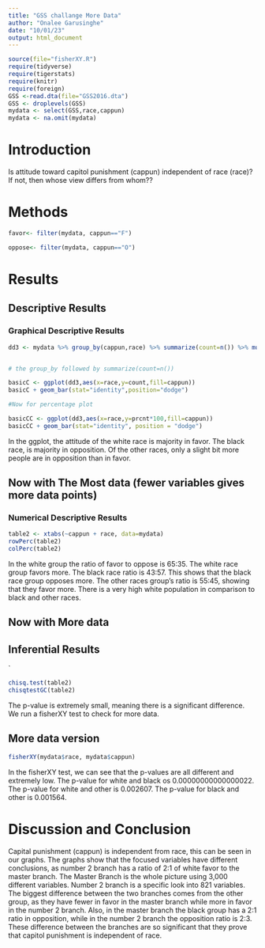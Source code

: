 ```yaml
---
title: "GSS challange More Data"
author: "Onalee Garusinghe"
date: "10/01/23"  
output: html_document
---
```







```r
source(file="fisherXY.R")
require(tidyverse)
require(tigerstats)
require(knitr)
require(foreign)
GSS <-read.dta(file="GSS2016.dta")
GSS <- droplevels(GSS)
mydata <- select(GSS,race,cappun)
mydata <- na.omit(mydata)
```

# Introduction

<!--In this section you explain what you are trying to show.  Where did the data come from?  What is the research or other question you are trying to answer?.  If you skimp in this section expect to be marked down in your grade. Paint a picture of the project a couple of paragraphs is expected!-->

Is attitude toward capitol punishment (cappun) independent of race (race)?
If not, then whose view differs from whom??

# Methods

<!--Decide on your methods:  use "variable analysis" or other appropriate descriptors.  Make sure to choose at least one graphical method and at least one numerical method. Discuss what data manipulations may be needed for example subsetting or other binning procedures and what sort of graphical displays and inferential tools will be used!-->
```r
favor<- filter(mydata, cappun=="F")
```

```r
oppose<- filter(mydata, cappun=="O")
```
# Results

<!--Divide this section into two sub-sections:  One for your descriptive  results and one for your inferential results.!-->

## Descriptive Results

### Graphical Descriptive Results

<!--Graphical results here.  Make sure to show your code.  Provide appropriate labels for axes, giving units if possible, and provide a good title for the graph, too.  Use the graphical results to describe the patterns if any that exist in the data as focused toward the research question. Bottom line is to explain the features of the graph that are relevant to conforming or departing to what is expected by your null hypothesis !-->

```r
dd3 <- mydata %>% group_by(cappun,race) %>% summarize(count=n()) %>% mutate(prcnt=count/sum(count))


# the group_by followed by summarize(count=n())

basicC <- ggplot(dd3,aes(x=race,y=count,fill=cappun))
basicC + geom_bar(stat="identity",position="dodge")

#Now for percentage plot

basicCC <- ggplot(dd3,aes(x=race,y=prcnt*100,fill=cappun)) 
basicCC + geom_bar(stat="identity", position = "dodge")
```

  In the ggplot, the attitude of the white race is majority in favor. The black race, is majority in opposition. Of the other races, only a slight bit more people are in opposition than in favor.

## Now with The Most data (fewer variables gives more data points)




### Numerical Descriptive Results

<!--Numerical results go here. Use the numerical results to describe the patterns if any that exist in the data as focused toward the research question!-->

```r
table2 <- xtabs(~cappun + race, data=mydata)
rowPerc(table2)
colPerc(table2)
```
  In the white group the ratio of favor to oppose is 65:35. The white race group favors more. The black race ratio is 43:57. This shows that the black race group opposes more. The other races group's ratio is 55:45, showing that they favor more. There is a very high white population in comparison to black and other races.


## Now with More data



## Inferential Results

<!--State hypothesis clearly.  Make sure your discussion of the inferential test covers all the aspects that the test output produces, such as test statistic, p-value etc.  Make a decision about the null hypothesis, explain the assumptions on which the selected test/procedure was based, and why the chosen procedure satisfys the assumptions and is appropriate to answer the research question!-->

`
```r
chisq.test(table2)
chisqtestGC(table2)
```
  The p-value is extremely small, meaning there is a significant difference. We run a fisherXY test to check for more data.


## More data version
```r
fisherXY(mydata$race, mydata$cappun)
```

  In the fisherXY test, we can see that the p-values are all different and extremely low. The p-value for white and black os 0.00000000000000022. The p-value for white and other is 0.002607. The p-value for black and other is 0.001564.

# Discussion and Conclusion

<!--Discussion and conclusion here.  If you found a relationship be sure to consider whether the relationship occurs because one of the variavbles causes the other, or whether they perhasps are related for some other reason.  Watch the chapter 6 videos from the GeorgeTown videos collection.!-->

  Capital punishment (cappun) is independent from race, this can be seen in our graphs. The graphs show that the focused variables have different conclusions, as number 2 branch has a ratio of 2:1 of white favor to the master branch. The Master Branch is the whole picture using 3,000 different variables. Number 2 branch is a specific look into 821 variables. The biggest difference between the two branches comes from the other group, as they have fewer in favor in the master branch while more in favor in the number 2 branch. Also, in the master branch the black group has a 2:1 ratio in opposition, while in the number 2 branch the opposition ratio is 2:3. These difference between the branches are so significant that they prove that capitol punishment is independent of race.
